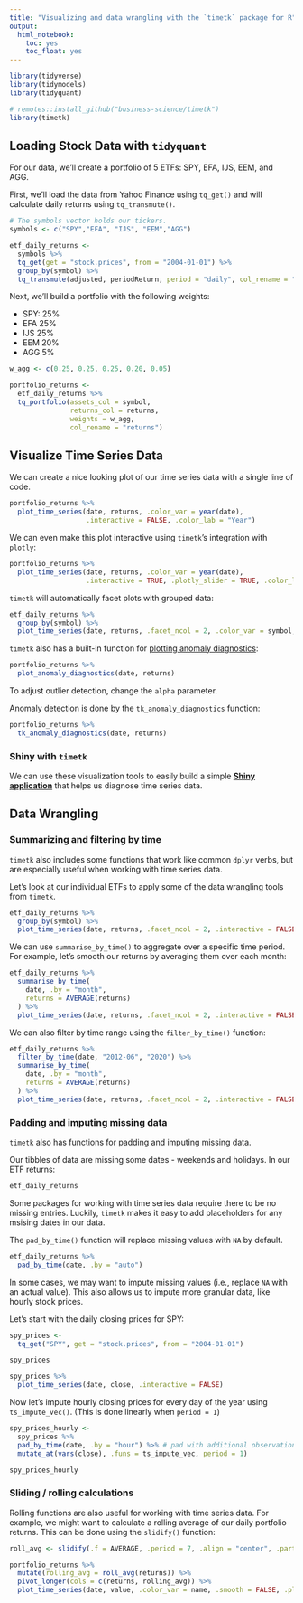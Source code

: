 ```yaml
---
title: "Visualizing and data wrangling with the `timetk` package for R"
output:
  html_notebook:
    toc: yes
    toc_float: yes
---
```


```r
library(tidyverse)
library(tidymodels)
library(tidyquant)

# remotes::install_github("business-science/timetk")
library(timetk)
```

## Loading Stock Data with `tidyquant`

For our data, we'll create a portfolio of 5 ETFs: SPY, EFA, IJS, EEM, and AGG.

First, we'll load the data from Yahoo Finance using `tq_get()` and will calculate daily returns using `tq_transmute()`. 

```r
# The symbols vector holds our tickers. 
symbols <- c("SPY","EFA", "IJS", "EEM","AGG")

etf_daily_returns <- 
  symbols %>% 
  tq_get(get = "stock.prices", from = "2004-01-01") %>% 
  group_by(symbol) %>% 
  tq_transmute(adjusted, periodReturn, period = "daily", col_rename = "returns")
```


Next, we'll build a portfolio with the following weights:

* SPY: 25%
* EFA 25%
* IJS 25%
* EEM 20%
* AGG 5%

```r
w_agg <- c(0.25, 0.25, 0.25, 0.20, 0.05)

portfolio_returns <- 
  etf_daily_returns %>% 
  tq_portfolio(assets_col = symbol, 
               returns_col = returns, 
               weights = w_agg,
               col_rename = "returns")
```



## Visualize Time Series Data

We can create a nice looking plot of our time series data with a single line of code.

```r
portfolio_returns %>%
  plot_time_series(date, returns, .color_var = year(date),
                   .interactive = FALSE, .color_lab = "Year")
```

We can even make this plot interactive using `timetk`'s integration with `plotly`:

```r
portfolio_returns %>%
  plot_time_series(date, returns, .color_var = year(date),
                   .interactive = TRUE, .plotly_slider = TRUE, .color_lab = "Year")
```


`timetk` will automatically facet plots with grouped data:

```r
etf_daily_returns %>% 
  group_by(symbol) %>% 
  plot_time_series(date, returns, .facet_ncol = 2, .color_var = symbol, .interactive = FALSE)
```


`timetk` also has a built-in function for [plotting anomaly diagnostics](https://business-science.github.io/timetk/reference/plot_anomaly_diagnostics.html):

```r
portfolio_returns %>% 
  plot_anomaly_diagnostics(date, returns)
```


To adjust outlier detection, change the `alpha` parameter.

Anomaly detection is done by the `tk_anomaly_diagnostics` function:

```r
portfolio_returns %>% 
  tk_anomaly_diagnostics(date, returns)
```


### Shiny with `timetk`

We can use these visualization tools to easily build a simple [**Shiny application**](https://nrohr.shinyapps.io/timetk-app/) that helps us diagnose time series data.


## Data Wrangling

### Summarizing and filtering by time

`timetk` also includes some functions that work like common `dplyr` verbs, but are especially useful when working with time series data.

Let's look at our individual ETFs to apply some of the data wrangling tools from `timetk`.

```r
etf_daily_returns %>% 
  group_by(symbol) %>% 
  plot_time_series(date, returns, .facet_ncol = 2, .interactive = FALSE)
```


We can use `summarise_by_time()` to aggregate over a specific time period. For example, let's smooth our returns by averaging them over each month:

```r
etf_daily_returns %>% 
  summarise_by_time(
    date, .by = "month",
    returns = AVERAGE(returns)
  ) %>% 
  plot_time_series(date, returns, .facet_ncol = 2, .interactive = FALSE)
```


We can also filter by time range using the `filter_by_time()` function:

```r
etf_daily_returns %>% 
  filter_by_time(date, "2012-06", "2020") %>% 
  summarise_by_time(
    date, .by = "month",
    returns = AVERAGE(returns)
  ) %>% 
  plot_time_series(date, returns, .facet_ncol = 2, .interactive = FALSE)
```


### Padding and imputing missing data

`timetk` also has functions for padding and imputing missing data.

Our tibbles of data are missing some dates - weekends and holidays. In our ETF returns:

```r
etf_daily_returns
```

Some packages for working with time series data require there to be no missing entries. Luckily, `timetk` makes it easy to add placeholders for any msising dates in our data.

The `pad_by_time()` function will replace missing values with `NA` by default.

```r
etf_daily_returns %>% 
  pad_by_time(date, .by = "auto")
```


In some cases, we may want to impute missing values (i.e., replace `NA` with an actual value). This also allows us to impute more granular data, like hourly stock prices.

Let's start with the daily closing prices for SPY:

```r
spy_prices <- 
  tq_get("SPY", get = "stock.prices", from = "2004-01-01") 

spy_prices

spy_prices %>% 
  plot_time_series(date, close, .interactive = FALSE)
```


Now let's impute hourly closing prices for every day of the year using `ts_impute_vec()`. (This is done linearly when `period = 1`)

```r
spy_prices_hourly <- 
  spy_prices %>% 
  pad_by_time(date, .by = "hour") %>% # pad with additional observations for every hour
  mutate_at(vars(close), .funs = ts_impute_vec, period = 1)

spy_prices_hourly
```


### Sliding / rolling calculations

Rolling functions are also useful for working with time series data. For example, we might want to calculate a rolling average of our daily portfolio returns. This can be done using the `slidify()` function:

```r
roll_avg <- slidify(.f = AVERAGE, .period = 7, .align = "center", .partial = TRUE)

portfolio_returns %>% 
  mutate(rolling_avg = roll_avg(returns)) %>%
  pivot_longer(cols = c(returns, rolling_avg)) %>% 
  plot_time_series(date, value, .color_var = name, .smooth = FALSE, .plotly_slider = TRUE)
```


